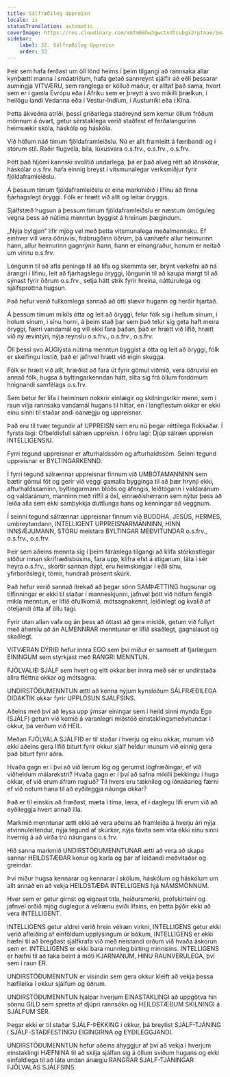 ```yaml
---
title: Sálfræðileg Uppreisn
locale: is
statusTranslation: automatic
coverImage: https://res.cloudinary.com/xmfm6mhw3gwctndtcubgx2rptnae/image/upload/v1740337243/small_cover_educacion_fundamental_a051170f1c.webp
sidebar:
    label: 32. Sálfræðileg Uppreisn
    order: 32
---
```

Þeir sem hafa ferðast um öll lönd heims í þeim tilgangi að rannsaka allar kynþætti manna í smáatriðum, hafa getað sannreynt sjálfir að eðli þessarar aumingja VITVÆRU, sem ranglega er kölluð maður, er alltaf það sama, hvort sem er í gamla Evrópu eða í Afríku sem er þreytt á svo mikilli þrælkun, í heilögu landi Vedanna eða í Vestur-Indíum, í Austurríki eða í Kína.

Þetta ákveðna atriði, þessi gríðarlega staðreynd sem kemur öllum fróðum mönnum á óvart, getur sérstaklega verið staðfest ef ferðalangurinn heimsækir skóla, háskóla og háskóla.

Við höfum náð tímum fjöldaframleiðslu. Nú er allt framleitt á færibandi og í stórum stíl. Raðir flugvéla, bíla, lúxusvara o.s.frv., o.s.frv., o.s.frv.

Þótt það hljómi kannski svolítið undarlega, þá er það alveg rétt að iðnskólar, háskólar o.s.frv. hafa einnig breyst í vitsmunalegar verksmiðjur fyrir fjöldaframleiðslu.

Á þessum tímum fjöldaframleiðslu er eina markmiðið í lífinu að finna fjárhagslegt öryggi. Fólk er hrætt við allt og leitar öryggis.

Sjálfstæð hugsun á þessum tímum fjöldaframleiðslu er næstum ómöguleg vegna þess að nútíma menntun byggist á hreinum þægindum.

„Nýja bylgjan“ lifir mjög vel með þetta vitsmunalega meðalmennsku. Ef einhver vill vera öðruvísi, frábrugðinn öðrum, þá vanhæfir allur heimurinn hann, allur heimurinn gagnrýnir hann, hann er einangraður, honum er neitað um vinnu o.s.frv.

Löngunin til að afla peninga til að lifa og skemmta sér, brýnt verkefni að ná árangri í lífinu, leit að fjárhagslegu öryggi, löngunin til að kaupa margt til að sýnast fyrir öðrum o.s.frv., setja hátt strik fyrir hreina, náttúrulega og sjálfsprottna hugsun.

Það hefur verið fullkomlega sannað að ótti slævir hugann og herðir hjartað.

Á þessum tímum mikils ótta og leit að öryggi, felur fólk sig í hellum sínum, í holum sínum, í sínu horni, á þeim stað þar sem það telur sig geta haft meira öryggi, færri vandamál og vill ekki fara þaðan, það er hrætt við lífið, hrætt við ný ævintýri, nýja reynslu o.s.frv., o.s.frv., o.s.frv.

Öll þessi svo AUGlýsta nútíma menntun byggist á ótta og leit að öryggi, fólk er skelfingu lostið, það er jafnvel hrætt við eigin skugga.

Fólk er hrætt við allt, hræðist að fara út fyrir gömul viðmið, vera öðruvísi en annað fólk, hugsa á byltingarkenndan hátt, slíta sig frá öllum fordómum hnignandi samfélags o.s.frv.

Sem betur fer lifa í heiminum nokkrir einlægir og skilningsríkir menn, sem í raun vilja rannsaka vandamál hugans til hlítar, en í langflestum okkar er ekki einu sinni til staðar andi óánægju og uppreisnar.

Það eru til tvær tegundir af UPPREISN sem eru nú þegar réttilega flokkaðar. Í fyrsta lagi: Ofbeldisfull sálræn uppreisn. Í öðru lagi: Djúp sálræn uppreisn INTELLIGENSIU.

Fyrri tegund uppreisnar er afturhaldssöm og afturhaldssöm. Seinni tegund uppreisnar er BYLTINGARKENND.

Í fyrri tegund sálrænnar uppreisnar finnum við UMBÓTAMANNINN sem bætir gömul föt og gerir við veggi gamalla bygginga til að þær hrynji ekki, afturhaldssaminn, byltingarmann blóðs og áfengis, leiðtogann í valdaránum og valdaránum, manninn með riffil á öxl, einræðisherrann sem nýtur þess að leiða alla sem ekki samþykkja duttlunga hans og kenningar að veggnum.

Í seinni tegund sálrænnar uppreisnar finnum við BUDDHA, JESÚS, HERMES, umbreytandann, INTELLIGENT UPPREISNARMÁNNINN, HINN INNSÆJUMANN, STÓRU meistara BYLTINGAR MEÐVITUNDAR o.s.frv., o.s.frv., o.s.frv.

Þeir sem aðeins mennta sig í þeim fáránlega tilgangi að klífa stórkostlegar stöður innan skrifræðisbúsins, fara upp, klifra efst á stiganum, láta í sér heyra o.s.frv., skortir sannan dýpt, eru heimskingjar í eðli sínu, yfirborðslegir, tómir, hundrað prósent skúrk.

Það hefur verið sannað ítrekað að þegar sönn SAMÞÆTTING hugsunar og tilfinningar er ekki til staðar í manneskjunni, jafnvel þótt við höfum fengið mikla menntun, er lífið ófullkomið, mótsagnakennt, leiðinlegt og kvalið af óteljandi ótta af öllu tagi.

Fyrir utan allan vafa og án þess að óttast að gera mistök, getum við fullyrt með áherslu að án ALMENNRAR menntunar er lífið skaðlegt, gagnslaust og skaðlegt.

VITVÆRAN DÝRIÐ hefur innra EGO sem því miður er samsett af fjarlægum EININGUM sem styrkjast með RANGRI MENNTUN.

FJÖLVALIÐ SJÁLF sem hvert og eitt okkar ber innra með sér er undirstaða allra fléttna okkar og mótsagna.

UNDIRSTÖÐUMENNTUN ætti að kenna nýjum kynslóðum SÁLFRÆÐILEGA DIDAKTIK okkar fyrir UPPLÖSUN SJÁLFSINS.

Aðeins með því að leysa upp ýmsar einingar sem í heild sinni mynda Ego (SJÁLF) getum við komið á varanlegri miðstöð einstaklingsmeðvitundar í okkur, þá verðum við HEIL.

Meðan FJÖLVALA SJÁLFIÐ er til staðar í hverju og einu okkar, munum við ekki aðeins gera lífið biturt fyrir okkur sjálf heldur munum við einnig gera það biturt fyrir aðra.

Hvaða gagn er í því að við lærum lög og gerumst lögfræðingar, ef við viðheldum málarekstri? Hvaða gagn er í því að safna mikilli þekkingu í huga okkar, ef við erum áfram rugluð? Til hvers eru tæknileg og iðnaðarleg færni ef við notum hana til að eyðileggja náunga okkar?

Það er til einskis að fræðast, mæta í tíma, læra, ef í daglegu lífi erum við að eyðileggja hvert annað illa.

Markmið menntunar ætti ekki að vera aðeins að framleiða á hverju ári nýja atvinnuleitendur, nýja tegund af skúrkar, nýja fávita sem vita ekki einu sinni hvernig á að virða trú náungans o.s.frv.

Hið sanna markmið UNDIRSTÖÐUMENNTUNAR ætti að vera að skapa sannar HEILDSTÆÐAR konur og karla og þar af leiðandi meðvitaðar og greindar.

Því miður hugsa kennarar og kennarar í skólum, háskólum og háskólum um allt annað en að vekja HEILDSTÆÐA INTELLIGENS hjá NÁMSMÖNNUM.

Hver sem er getur girnst og eignast titla, heiðursmerki, prófskírteini og jafnvel orðið mjög duglegur á vélrænu sviði lífsins, en þetta þýðir ekki að vera INTELLIGENT.

INTELLIGENS getur aldrei verið hrein vélræn virkni, INTELLIGENS getur ekki verið afleiðing af einföldum upplýsingum úr bókum, INTELLIGENS er ekki hæfni til að bregðast sjálfkrafa við með neistandi orðum við hvaða áskorun sem er. INTELLIGENS er ekki bara munnleg birting minnisins. INTELLIGENS er hæfni til að taka beint á móti KJARNANUM, HINU RAUNVERULEGA, því sem í raun ER.

UNDIRSTÖÐUMENNTUN er vísindin sem gera okkur kleift að vekja þessa hæfileika í okkur sjálfum og öðrum.

UNDIRSTÖÐUMENNTUN hjálpar hverjum EINASTAKLINGI að uppgötva hin sönnu GILD sem spretta af djúpri rannsókn og HEILDSTÆÐUM SKILNINGI á SJÁLFUM SÉR.

Þegar ekki er til staðar SJÁLF-ÞEKKING í okkur, þá breytist SJÁLF-TJÁNING í SJÁLF-STAÐFESTINGU EIGINGIRNA og EYÐILEGGJANDI.

UNDIRSTÖÐUMENNTUN hefur aðeins áhyggjur af því að vekja í hverjum einstaklingi HÆFNINA til að skilja sjálfan sig á öllum sviðum hugans og ekki einfaldlega til að láta undan ánægju RANGRAR SJÁLF-TJÁNINGAR FJÖLVALAS SJÁLFSINS.

